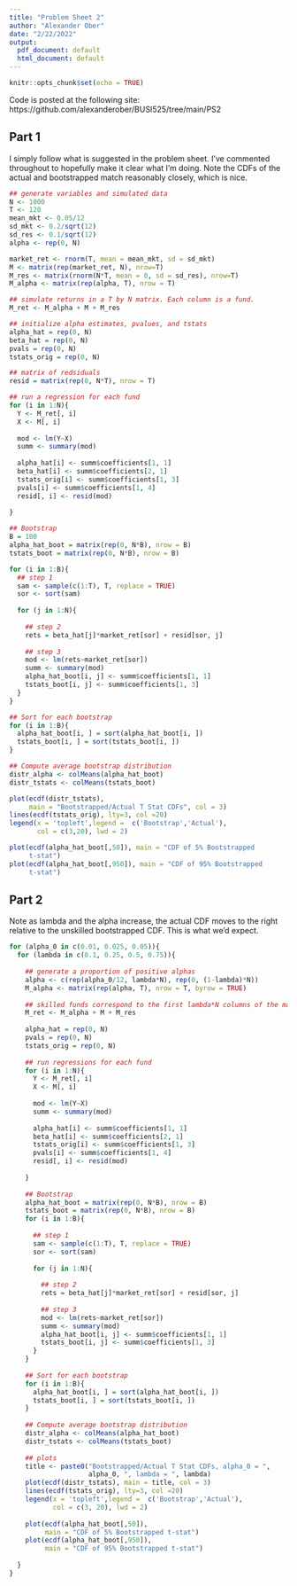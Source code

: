 ---
title: "Problem Sheet 2"
author: "Alexander Ober"
date: "2/22/2022"
output:
  pdf_document: default
  html_document: default
---

```{r setup, include=FALSE}
knitr::opts_chunk$set(echo = TRUE)
```

Code is posted at the following site: https://github.com/alexanderober/BUSI525/tree/main/PS2

## Part 1

I simply follow what is suggested in the problem sheet. I've commented throughout to hopefully make it clear what I'm doing. Note the CDFs of the actual and bootstrapped match reasonably closely, which is nice. 

```{r, echo = FALSE}
## generate variables and simulated data
N <- 1000
T <- 120
mean_mkt <- 0.05/12
sd_mkt <- 0.2/sqrt(12)
sd_res <- 0.1/sqrt(12)
alpha <- rep(0, N)

market_ret <- rnorm(T, mean = mean_mkt, sd = sd_mkt)
M <- matrix(rep(market_ret, N), nrow=T)
M_res <- matrix(rnorm(N*T, mean = 0, sd = sd_res), nrow=T)
M_alpha <- matrix(rep(alpha, T), nrow = T)

## simulate returns in a T by N matrix. Each column is a fund.
M_ret <- M_alpha + M + M_res

## initialize alpha estimates, pvalues, and tstats
alpha_hat = rep(0, N)
beta_hat = rep(0, N)
pvals = rep(0, N)
tstats_orig = rep(0, N)

## matrix of redsiduals 
resid = matrix(rep(0, N*T), nrow = T)

## run a regression for each fund 
for (i in 1:N){
  Y <- M_ret[, i]
  X <- M[, i]
  
  mod <- lm(Y~X)
  summ <- summary(mod)
  
  alpha_hat[i] <- summ$coefficients[1, 1]
  beta_hat[i] <- summ$coefficients[2, 1]
  tstats_orig[i] <- summ$coefficients[1, 3]
  pvals[i] <- summ$coefficients[1, 4]
  resid[, i] <- resid(mod)
                     
}

## Bootstrap
B = 100
alpha_hat_boot = matrix(rep(0, N*B), nrow = B)
tstats_boot = matrix(rep(0, N*B), nrow = B)

for (i in 1:B){
  ## step 1
  sam <- sample(c(1:T), T, replace = TRUE)
  sor <- sort(sam)
  
  for (j in 1:N){
    
    ## step 2
    rets = beta_hat[j]*market_ret[sor] + resid[sor, j]
    
    ## step 3
    mod <- lm(rets~market_ret[sor])
    summ <- summary(mod)
    alpha_hat_boot[i, j] <- summ$coefficients[1, 1]
    tstats_boot[i, j] <- summ$coefficients[1, 3]
  }
}

## Sort for each bootstrap
for (i in 1:B){
  alpha_hat_boot[i, ] = sort(alpha_hat_boot[i, ])
  tstats_boot[i, ] = sort(tstats_boot[i, ])
}

## Compute average bootstrap distribution
distr_alpha <- colMeans(alpha_hat_boot)
distr_tstats <- colMeans(tstats_boot)

plot(ecdf(distr_tstats), 
     main = "Bootstrapped/Actual T Stat CDFs", col = 3)
lines(ecdf(tstats_orig), lty=3, col =20)
legend(x = 'topleft',legend =  c('Bootstrap','Actual'), 
       col = c(3,20), lwd = 2)

plot(ecdf(alpha_hat_boot[,50]), main = "CDF of 5% Bootstrapped
     t-stat")
plot(ecdf(alpha_hat_boot[,950]), main = "CDF of 95% Bootstrapped
     t-stat")

```

## Part 2

Note as lambda and the alpha increase, the actual CDF moves to the right relative to the unskilled bootstrapped CDF. This is what we'd expect.

```{r, echo = FALSE}

for (alpha_0 in c(0.01, 0.025, 0.05)){
  for (lambda in c(0.1, 0.25, 0.5, 0.75)){
    
    ## generate a proportion of positive alphas
    alpha <- c(rep(alpha_0/12, lambda*N), rep(0, (1-lambda)*N))
    M_alpha <- matrix(rep(alpha, T), nrow = T, byrow = TRUE)
    
    ## skilled funds correspond to the first lambda*N columns of the matrix
    M_ret <- M_alpha + M + M_res
    
    alpha_hat = rep(0, N)
    pvals = rep(0, N)
    tstats_orig = rep(0, N)
    
    ## run regressions for each fund
    for (i in 1:N){
      Y <- M_ret[, i]
      X <- M[, i]
      
      mod <- lm(Y~X)
      summ <- summary(mod)
      
      alpha_hat[i] <- summ$coefficients[1, 1]
      beta_hat[i] <- summ$coefficients[2, 1]
      tstats_orig[i] <- summ$coefficients[1, 3]
      pvals[i] <- summ$coefficients[1, 4]
      resid[, i] <- resid(mod)
      
    }
    
    ## Bootstrap
    alpha_hat_boot = matrix(rep(0, N*B), nrow = B)
    tstats_boot = matrix(rep(0, N*B), nrow = B)
    for (i in 1:B){
      
      ## step 1
      sam <- sample(c(1:T), T, replace = TRUE)
      sor <- sort(sam)
      
      for (j in 1:N){
        
        ## step 2
        rets = beta_hat[j]*market_ret[sor] + resid[sor, j]
        
        ## step 3
        mod <- lm(rets~market_ret[sor])
        summ <- summary(mod)
        alpha_hat_boot[i, j] <- summ$coefficients[1, 1]
        tstats_boot[i, j] <- summ$coefficients[1, 3]
      }
    }
    
    ## Sort for each bootstrap
    for (i in 1:B){
      alpha_hat_boot[i, ] = sort(alpha_hat_boot[i, ])
      tstats_boot[i, ] = sort(tstats_boot[i, ])
    }
    
    ## Compute average bootstrap distribution
    distr_alpha <- colMeans(alpha_hat_boot)
    distr_tstats <- colMeans(tstats_boot)
    
    ## plots
    title <- paste0("Bootstrapped/Actual T Stat CDFs, alpha_0 = ",
                    alpha_0, ", lambda = ", lambda)
    plot(ecdf(distr_tstats), main = title, col = 3)
    lines(ecdf(tstats_orig), lty=3, col =20)
    legend(x = 'topleft',legend =  c('Bootstrap','Actual'), 
           col = c(3, 20), lwd = 2)
    
    plot(ecdf(alpha_hat_boot[,50]), 
         main = "CDF of 5% Bootstrapped t-stat")
    plot(ecdf(alpha_hat_boot[,950]), 
         main = "CDF of 95% Bootstrapped t-stat")
    
  }
}
```

